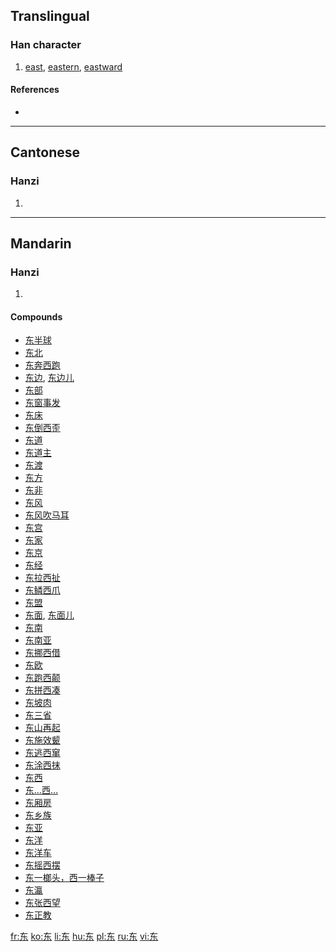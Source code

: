 {{see|東}}<!-- may be replaced by zh-forms -->
==Translingual==

===Han character===
{{Han char|rn=1|rad=一|as=04|sn=5|four=|canj=大木 (KD)}}

# [[east]], [[eastern]], [[eastward]]

====References====
* {{Han ref|kx=0078.021|hdz=10017.050|uh=4E1C|ud=19996}}

----

==Cantonese==

===Hanzi===
{{yue-hanzi|jyut=|y=dung1}}

# {{defn|Cantonese}}

----

==Mandarin==

===Hanzi===
{{cmn-hanzi|tra=東|pin=[[dōng]] ([[dong1]])|wg=tung<sup>1</sup>}}

# {{defn|Mandarin}}

====Compounds====
* [[东半球]]
* [[东北]]
* [[东奔西跑]]
* [[东边]], [[东边儿]]
* [[东部]]
* [[东窗事发]]
* [[东床]]
* [[东倒西歪]]
* [[东道]]
* [[东道主]]
* [[东渡]]
* [[东方]]
* [[东非]]
* [[东风]]
* [[东风吹马耳]]
* [[东宫]]
* [[东家]]
* [[东京]]
* [[东经]]
* [[东拉西扯]]
* [[东鳞西爪]]
* [[东盟]]
* [[东面]], [[东面儿]]
* [[东南]]
* [[东南亚]]
* [[东挪西借]]
* [[东欧]]
* [[东跑西颠]]
* [[东拼西凑]]
* [[东坡肉]]
* [[东三省]]
* [[东山再起]]
* [[东施效颦]]
* [[东逃西窜]]
* [[东涂西抹]]
* [[东西]]
* [[东…西…]]
* [[东厢房]]
* [[东乡族]]
* [[东亚]]
* [[东洋]]
* [[东洋车]]
* [[东摇西摆]]
* [[东一榔头，西一棒子]]
* [[东瀛]]
* [[东张西望]]
* [[东正教]]

[[fr:东]]
[[ko:东]]
[[li:东]]
[[hu:东]]
[[pl:东]]
[[ru:东]]
[[vi:东]]